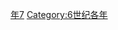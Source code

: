 {{Catnav|頁面分類|历史|歷史時代|年|6世纪各年}}
{{Commons category|517}}

[[Category:510年代|年7]]
[[Category:6世纪各年|Category:6世纪各年]]